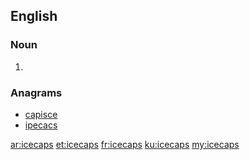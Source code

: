 ==English==

===Noun===
{{head|en|noun plural form}}

# {{plural of|icecap|lang=en}}

===Anagrams===
* [[capisce#English|capisce]]
* [[ipecacs#English|ipecacs]]

[[ar:icecaps]]
[[et:icecaps]]
[[fr:icecaps]]
[[ku:icecaps]]
[[my:icecaps]]